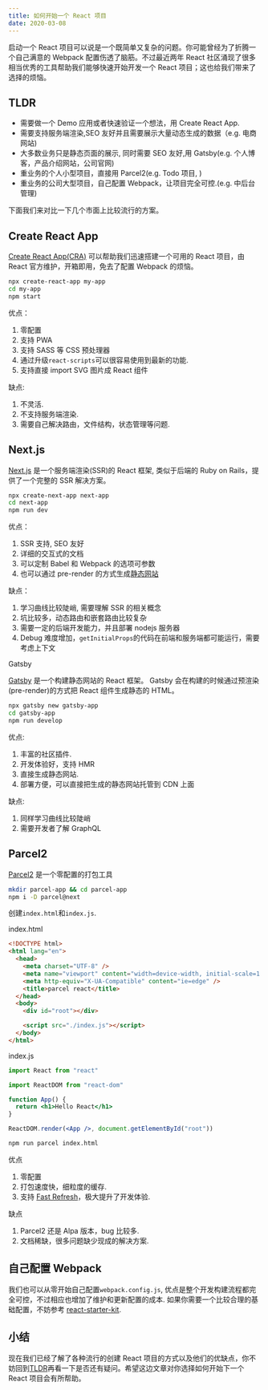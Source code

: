 ```yaml
---
title: 如何开始一个 React 项目
date: 2020-03-08
---
```


启动一个 React 项目可以说是一个既简单又复杂的问题。你可能曾经为了折腾一个自己满意的 Webpack 配置伤透了脑筋。不过最近两年 React 社区涌现了很多相当优秀的工具帮助我们能够快速开始开发一个 React 项目；这也给我们带来了选择的烦恼。

## TLDR

- 需要做一个 Demo 应用或者快速验证一个想法，用 Create React App.
- 需要支持服务端渲染,SEO 友好并且需要展示大量动态生成的数据（e.g. 电商网站)
- 大多数业务只是静态页面的展示, 同时需要 SEO 友好,用 Gatsby(e.g. 个人博客，产品介绍网站，公司官网)
- 重业务的个人小型项目，直接用 Parcel2(e.g. Todo 项目, )
- 重业务的公司大型项目，自己配置 Webpack，让项目完全可控.(e.g. 中后台管理)

下面我们来对比一下几个市面上比较流行的方案。

## Create React App

[Create React App(CRA)](https://create-react-app.dev/) 可以帮助我们迅速搭建一个可用的 React 项目，由 React 官方维护，开箱即用，免去了配置 Webpack 的烦恼。

```bash
npx create-react-app my-app
cd my-app
npm start
```

优点：

1.  零配置
1.  支持 PWA
1.  支持 SASS 等 CSS 预处理器
1.  通过升级`react-scripts`可以很容易使用到最新的功能.
1.  支持直接 import SVG 图片成 React 组件

缺点:

1. 不灵活.
1. 不支持服务端渲染.
1. 需要自己解决路由，文件结构，状态管理等问题.

## Next.js

[Next.js](https://nextjs.org/) 是一个服务端渲染(SSR)的 React 框架, 类似于后端的 Ruby on Rails，提供了一个完整的 SSR 解决方案。

```bash
npx create-next-app next-app
cd next-app
npm run dev
```

优点：

1. SSR 支持, SEO 友好
1. 详细的交互式的文档
1. 可以定制 Babel 和 Webpack 的选项可参数
1. 也可以通过 pre-render 的方式生成[静态网站](https://nextjs.org/learn/excel/static-html-export)

缺点：

1. 学习曲线比较陡峭, 需要理解 SSR 的相关概念
1. 坑比较多，动态路由和嵌套路由比较复杂
1. 需要一定的后端开发能力，并且部署 nodejs 服务器
1. Debug 难度增加，`getInitialProps`的代码在前端和服务端都可能运行，需要考虑上下文

Gatsby

[Gatsby](https://www.gatsbyjs.org/) 是一个构建静态网站的 React 框架。 Gatsby 会在构建的时候通过预渲染(pre-render)的方式把 React 组件生成静态的 HTML。

```bash
npx gatsby new gatsby-app
cd gatsby-app
npm run develop
```

优点:

1. 丰富的社区插件.
1. 开发体验好，支持 HMR
1. 直接生成静态网站.
1. 部署方便，可以直接把生成的静态网站托管到 CDN 上面

缺点:

1. 同样学习曲线比较陡峭
1. 需要开发者了解 GraphQL

## Parcel2

[Parcel2](https://github.com/parcel-bundler/parcel) 是一个零配置的打包工具

```bash
mkdir parcel-app && cd parcel-app
npm i -D parcel@next
```

创建`index.html`和`index.js`.

index.html

```html
<!DOCTYPE html>
<html lang="en">
  <head>
    <meta charset="UTF-8" />
    <meta name="viewport" content="width=device-width, initial-scale=1.0" />
    <meta http-equiv="X-UA-Compatible" content="ie=edge" />
    <title>parcel react</title>
  </head>
  <body>
    <div id="root"></div>

    <script src="./index.js"></script>
  </body>
</html>
```

index.js

```jsx
import React from "react"

import ReactDOM from "react-dom"

function App() {
  return <h1>Hello React</h1>
}

ReactDOM.render(<App />, document.getElementById("root"))
```

```bash
npm run parcel index.html
```

优点

1. 零配置
1. 打包速度快，细粒度的缓存.
1. 支持 [Fast Refresh](https://github.com/parcel-bundler/parcel/pull/3654)，极大提升了开发体验.

缺点

1. Parcel2 还是 Alpa 版本，bug 比较多.
1. 文档稀缺，很多问题缺少现成的解决方案.

## 自己配置 Webpack

我们也可以从零开始自己配置`webpack.config.js`, 优点是整个开发构建流程都完全可控，不过相应也增加了维护和更新配置的成本.
如果你需要一个比较合理的基础配置，不妨参考 [react-starter-kit](https://github.com/ryanwang520/react-starter-kit).

## 小结

现在我们已经了解了各种流行的创建 React 项目的方式以及他们的优缺点，你不妨回到[TLDR](#tldr)再看一下是否还有疑问。希望这边文章对你选择如何开始下一个 React 项目会有所帮助。
